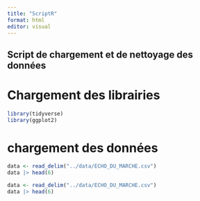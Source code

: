 ```yaml
---
title: "ScriptR"
format: html
editor: visual
---
```


## Script de chargement et de nettoyage des données

# Chargement des librairies


```r
library(tidyverse)
library(ggplot2)
```

# chargement des données

```r
data <- read_delim("../data/ECHO_DU_MARCHE.csv")
data |> head(6)
```

```r

data <- read_delim("../data/ECHO_DU_MARCHE.csv")
data |> head(6)
```
